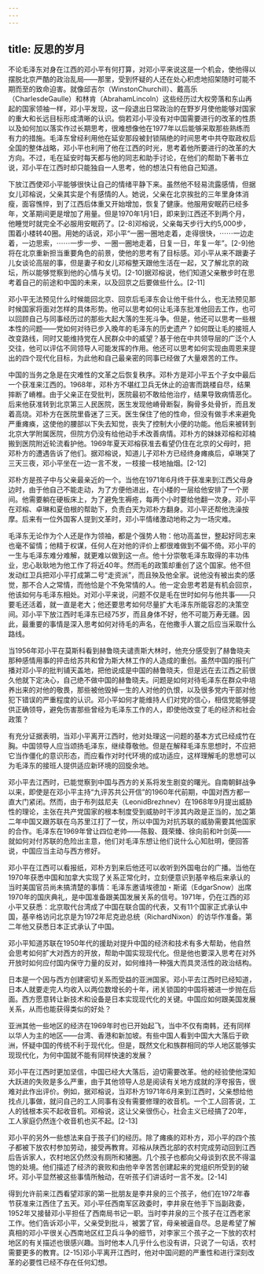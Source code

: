 ```yaml
---
---
---
```

title: 反思的岁月
---



不论毛泽东对身在江西的邓小平有何打算，对邓小平来说这是一个机会，使他得以摆脱北京严酷的政治乱局——那里，受到怀疑的人还在处心积虑地招架随时可能不期而至的致命迫害。就像邱吉尔（WinstonChurchill）、戴高乐（CharlesdeGaulle）和林肯（AbrahamLincoln）这些经历过大权旁落和东山再起的国家领袖一样，邓小平发现，这一段退出日常政治的在野岁月使他能够对国家的重大和长远目标形成清晰的认识。倘若邓小平没有对中国需要进行的改革的性质以及如何加以落实作过长期思考，很难想像他在1977年以后能够采取那些熟练而有力的措施。毛泽东曾经利用他在延安那段被封锁隔绝的时间思考中共夺取政权后全国的整体战略，邓小平也利用了他在江西的时光，思考着他所要进行的改革的大方向。不过，毛在延安时每天都与他的同志和助手讨论，在他们的帮助下著书立说，邓小平在江西时却只能独自一人思考，他的想法只有他自己知道。

下放江西使邓小平能够很快让自己的情绪平静下来。虽然他不轻易流露感情，但据女儿邓榕说，父亲其实是个有感情的人。她说，父亲在北京挨批的三年里身体消瘦，面容憔悴，到了江西后体重又开始增加，恢复了健康。他服用安眠药已经多年，文革期间更是增加了用量。但是1970年1月1日，即来到江西还不到两个月，他睡觉时就完全不必服用安眠药了。[2-8]邓榕说，父亲每天步行大约5,000步，围着小楼转40圈。用她的话说，邓小平“一圈一圈地走着，走得很快，⋯⋯一边走着，一边思索，⋯⋯一步一步、一圈一圈地走着，日复一日，年复一年”。[2-9]他将在北京重新担当重要角色的前景，使他的思考有了目标感。邓小平从来不跟妻子儿女谈论高层的事，但是妻子和女儿邓榕整天跟他生活在一起，又了解北京的政坛，所以能够觉察到他的心情与关切。[2-10]据邓榕说，他们知道父亲散步时在思考着自己的前途和中国的未来，以及回京之后要做些什么。[2-11]

邓小平无法预见什么时候能回北京、回京后毛泽东会让他干些什么，也无法预见那时候国家将面对怎样的具体形势。他可以思考如何让毛泽东批准他回去工作，也可以回顾自己与同事经历过的那些大起大落的生死斗争。但是，他还可以思考一些根本性的问题——党如何对待已步入晚年的毛泽东的历史遗产？如何既让毛的接班人改变路线，同时又能维持党在人民群众中的威望？基于他在中共领导层的广泛个人交往，他可以评估不同领导人可能发挥的作用。他还可以思考如何实现由周恩来提出的四个现代化目标，为此他和自己最亲密的同事已经做了大量艰苦的工作。

中国的当务之急是在灾难性的文革之后恢复秩序。邓朴方是邓小平五个子女中最后一个获准来江西的。1968年，邓朴方不堪红卫兵无休止的迫害而跳楼自尽，结果摔断了嵴椎。由于父亲正在受批判，医院最初不敢给他治疗，结果导致病情恶化。后来他获准转到北京第三人民医院，医生发现他嵴骨断裂，胸骨多处骨折，而且发着高烧。邓朴方在医院里昏迷了三天。医生保住了他的性命，但没有做手术来避免严重瘫痪，这使他的腰部以下失去知觉，丧失了控制大小便的功能。他后来被转到北京大学附属医院，但院方仍没有给他动手术改善病情。邓朴方的妹妹邓榕和邓楠搬到医院附近轮流看护他。1969年夏天邓榕获准去看望仍住在北京的父母时，把邓朴方的遭遇告诉了他们。据邓榕说，知道儿子邓朴方已经终身瘫痪后，卓琳哭了三天三夜，邓小平坐在一边一言不发，一枝接一枝地抽烟。[2-12]

邓朴方是孩子中与父亲最亲近的一个。当他在1971年6月终于获准来到江西父母身边时，由于他自己不能走动，为了方便他进出，在小楼的一层给他安排了一个房间。他需要躺在硬板床上，为了避免生褥疮，每两个小时要给他翻一次身。邓小平在邓榕、卓琳和夏伯根的帮助下，负责白天为邓朴方翻身。邓小平还帮他洗澡按摩。后来有一位外国客人提到文革时，邓小平情绪激动地称之为一场灾难。

毛泽东无论作为个人还是作为领袖，都是个强势人物：他功高盖世，整起好同志来也毫不留情；他精于权谋，任何人在对他的评价上都很难做到不偏不倚。邓小平的一生与毛泽东难分难解，就更难以做到这一点。他十分崇敬毛泽东取得的丰功伟业，忠心耿耿地为他工作了将近40年。然而毛的政策却重创了这个国家。他不但发动红卫兵把邓小平打成第二号“走资派”，而且殃及他全家。说他没有被出卖的感觉，那不合人之常情，而他恰是个不免常情的人。他一定会思考若是有机会回京，他该如何与毛泽东相处。对邓小平来说，问题不仅是毛在世时如何与他共事——只要毛还活着，就一直是老大；他还要思考如何尽量扩大毛泽东所能容忍的决策空间。邓小平下放江西时毛泽东已经75岁，而且身体不好，他不可能万寿无疆。因此，最重要的事情是深入思考如何对待毛的声名，在他撒手人寰之后应当采取什么路线。

当1956年邓小平在莫斯科看到赫鲁晓夫谴责斯大林时，他充分感受到了赫鲁晓夫那种感情用事的抨击给苏共和曾为斯大林工作的人造成的重创。虽然中国的报刊广播对邓小平的批判铺天盖地，把他说成是中国的赫鲁晓夫，但是远在去江西之前很久他就下定决心，自己绝不做中国的赫鲁晓夫。问题是如何对待毛泽东在群众中培养出来的对他的敬畏，那些被他毁掉一生的人对他的仇恨，以及很多党内干部对他犯下错误的严重程度的认识。邓小平如何才能维持人们对党的信心，相信党能够提供正确领导，避免伤害那些曾经为毛泽东工作的人，即使他改变了毛的经济和社会政策？

有充分证据表明，当邓小平离开江西时，他对处理这一问题的基本方式已经成竹在胸。中国领导人应当颂扬毛泽东，继续尊敬他。但是在解释毛泽东思想时，不应把它当作僵化的意识形态，而应看作对时代环境的成功适应，这样理解毛的思想可以为毛泽东的接班人提供适应新环境的回旋余地。

邓小平去江西时，已能觉察到中国与西方的关系将发生剧变的曙光。自南朝鲜战争以来，即使是在邓小平主持“九评苏共公开信”的1960年代前期，中国对西方都一直大门紧闭。然而，由于布列兹尼夫（LeonidBrezhnev）在1968年9月提出威胁性的理论，主张在共产党国家的根本制度受到威胁时干涉其内政是正当的，加之第二年中国又跟苏联在乌苏里江打了一仗，所以中国为对抗苏联的威胁需要其他国家的合作。毛泽东在1969年曾让四位老帅——陈毅、聂荣臻、徐向前和叶剑英——就如何对付苏联的危险出主意，他们对毛泽东想让他们说什么心知肚明，便回答说，中国应当主动与西方修好。

邓小平在江西可以看报纸，邓朴方到来后他还可以收听到外国电台的广播。当他在1970年获悉中国和加拿大实现了关系正常化时，立刻便意识到基辛格后来承认的当时美国官员尚未搞清楚的事情：毛泽东邀请埃德加・斯诺（EdgarSnow）出席1970年的国庆典礼，是中国准备跟美国发展关系的信号。1971年，仍在江西的邓小平又获悉：北京取代台湾成了中国在联合国的代表，又有11个国家正式承认中国，基辛格访问北京是为1972年尼克逊总统（RichardNixon）的访华作准备。第二年他又获悉日本正式承认了中国。

邓小平知道苏联在1950年代的援助对提升中国的经济和技术有多大帮助，他自然会思考如何扩大对西方的开放，帮助中国实现现代化。但是他也要深入思考在对外开放时如何应付国内保守力量的反对，如何维持一种强大而具灵活性的政治结构。

日本是一个因与西方创建密切关系而受益的亚洲国家。邓小平去江西时已经知道，日本人就要走完人均收入以两位数增长的十年，闭关锁国的中国将被进一步抛在后面。西方愿意转让新技术和设备是日本实现现代化的关键。中国应如何跟美国发展关系，从而也能获得类似的好处？

亚洲其他一些地区的经济在1969年时也已开始起飞，当中不仅有南韩，还有同样以华人为主的地区——台湾、香港和新加坡。有些中国人看到中国大大落后于欧洲，怀疑中国的传统不利于现代化。但是，既然文化和族群相同的华人地区能够实现现代化，为何中国就不能有同样快速的发展？

邓小平在江西时更加坚信，中国已经大大落后，迫切需要改革。他的经验使他深知大跃进的失败是多么严重，由于其他领导人总是阅读有关地方成就的浮夸报告，很难对此作出评价。例如，据邓榕说，当邓朴方1971年6月来到江西时，父亲想给他找点儿事做，就问自己的工人同事有没有需要修理的收音机。一个工人回答说，工人的钱根本买不起收音机。邓榕说，这让父亲很伤心，社会主义已经搞了20年，工人家庭仍然连个收音机也买不起。[2-13]

邓小平的另外一些想法来自于孩子们的经历。除了瘫痪的邓朴方，邓小平的四个孩子都被下放农村参加劳动，接受再教育。邓榕从陕西北部的农村完成劳动回到江西后告诉家人，农村地区仍然没有厕所和猪圈。几个孩子也都向父母谈到农民不得温饱的处境。他们描述了经济的衰败和由他辛辛苦苦创建起来的党组织所受到的破坏。邓小平显然被这些事情所触动，在听孩子们讲话时一言不发。[2-14]

得到允许前来江西看望邓家的第一批朋友是李井泉的三个孩子，他们在1972年春节获准来江西住了五天。邓小平任西南军区政委时，李井泉在他手下当副政委，1952年又接替邓小平担任了西南局书记一职。当时李井泉的三个孩子在江西老家工作。他们告诉邓小平，父亲受到批斗，被罢了官，母亲被逼自尽。总是希望了解真相的邓小平很关心西南地区红卫兵斗争的细节，对李家三个孩子之一下放的农村地区的有关描述也很感兴趣。当时他本人几乎什么也没有讲，只说了一句话，农村需要更多的教育。[2-15]邓小平离开江西时，他对中国问题的严重性和进行深刻改革的必要性已经不存在任何幻想。